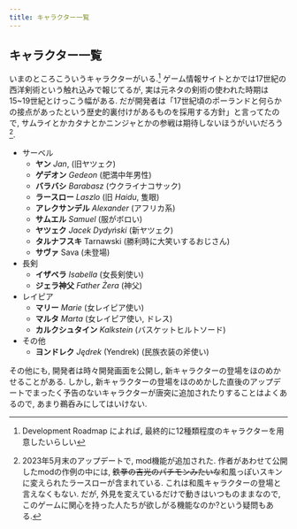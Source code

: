 ---
title: キャラクター一覧
---

## キャラクター一覧

いまのところこういうキャラクターがいる.^[Development Roadmap によれば, 最終的に12種類程度のキャラクターを用意したいらしい] ゲーム情報サイトとかでは17世紀の西洋剣術という触れ込みで報じてるが, 実は元ネタの剣術の使われた時期は15~19世紀とけっこう幅がある. だが開発者は「17世紀頃のポーランドと何らかの接点があったという歴史的裏付けがあるものを採用する方針」と言ってたので, サムライとかカタナとかニンジャとかの参戦は期待しないほうがいいだろう^[2023年5月末のアップデートで, mod機能が追加された. 作者があわせて公開したmodの作例の中には, ~~鉄拳の吉光のパチモンみたいな~~和風っぽいスキンに変えられたラースローが含まれている. これは和風キャラクターの登場と言えなくもない. だが, 外見を変えているだけで動きはいつものままなので, このゲームに関心を持った人たちが欲しがる機能なのか?という疑問もある.].

* サーベル
    * **ヤン** _Jan_, (旧ヤツェク)
    * **ゲデオン** _Gedeon_ (肥満中年男性)
    * **バラバシ** _Barabasz_ (ウクライナコサック)
    * **ラースロー** _Laszlo_ (旧 _Haidu_, 隻眼)
    * **アレクサンデル** _Alexander_ (アフリカ系)
    * **サムエル** _Samuel_ (服がボロい)
    * **ヤツェク** _Jacek Dydyński_ (新ヤツェク)
    * **タルナフスキ** Tarnawski (勝利時に大笑いするおじさん)
    * **サヴァ** Sava (未登場)
* 長剣
    * **イザベラ** _Isabella_ (女長剣使い)
    * **ジェラ神父** _Father Żera_ (神父)
* レイピア
    * **マリー** _Marie_ (女レイピア使い)
    * **マルタ** _Marta_ (女レイピア使い, ドレス)
    * **カルクシュタイン** _Kalkstein_  (バスケットヒルトソード)
* その他
    * **ヨンドレク** _Jędrek_ (Yendrek) (民族衣装の斧使い)

その他にも, 開発者は時々開発画面を公開し, 新キャラクターの登場をほのめかせることがある. しかし, 新キャラクターの登場をほのめかした直後のアップデートでまったく予告のないキャラクターが唐突に追加されたりすることはよくあるので, あまり鵜呑みにしてはいけない.